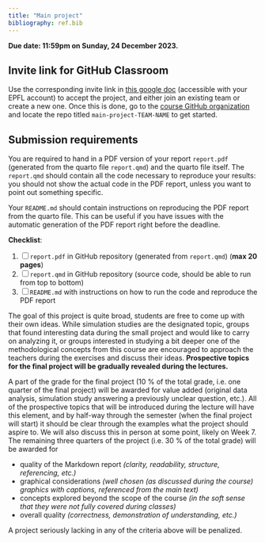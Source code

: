 ```yaml
---
title: "Main project"
bibliography: ref.bib
---
```



::: callout-important
**Due date: 11:59pm on Sunday, 24 December 2023.**
:::

::: {.callout-note collapse="true"}
# Invite link for GitHub Classroom

Use the corresponding invite link in [this google doc](https://docs.google.com/document/d/1XTO7obXEr2Yxllxk48wnZ5e49ptPGMsMyl40KEZDGRg/edit?usp=sharing) (accessible with your EPFL account) to accept the project, and either join an existing team or create a new one. Once this is done, go to the [course GitHub organization](https://github.com/MATH-517) and locate the repo titled `main-project-TEAM-NAME` to get started.
:::


::: {.callout-warning collapse="false"}
# Submission requirements

You are required to hand in a PDF version of your report `report.pdf` (generated from the quarto file `report.qmd`) and the quarto file itself. The `report.qmd` should contain all the code necessary to reproduce your results: you should not show the actual code in the PDF report, unless you want to point out something specific.

Your `README.md` should contain instructions on reproducing the PDF report from the quarto file. This can be useful if you have issues with the automatic generation of the PDF report right before the deadline.

**Checklist**:

1. [ ] `report.pdf` in GitHub repository (generated from `report.qmd`) (**max 20 pages**)
2. [ ] `report.qmd` in GitHub repository (source code, should be able to run from top to bottom)
3. [ ] `README.md` with instructions on how to run the code and reproduce the PDF report
:::


The goal of this project is quite broad, students are free to come up with their own ideas. While simulation studies are the designated topic, groups that found interesting data during the small project and would like to carry on analyzing it, or groups interested in studying a bit deeper one of the methodological concepts from this course are encouraged to approach the teachers during the exercises and discuss their ideas. **Prospective topics for the final project will be gradually revealed during the lectures.**

A part of the grade for the final project (10 % of the total grade, i.e. one quarter of the final project) will be awarded for value added (original data analysis, simulation study answering a previously unclear question, etc.). All of the prospective topics that will be introduced during the lecture will have this element, and by half-way through the semester (when the final project will start) it should be clear through the examples what the project should aspire to. We will also discuss this in person at some point, likely on Week 7. The remaining three quarters of the project (i.e. 30 % of the total grade) will be awarded for

- quality of the Markdown report _(clarity, readability, structure, referencing, etc.)_
- graphical considerations _(well chosen (as discussed during the course) graphics with captions, referenced from the main text)_
- concepts explored beyond the scope of the course _(in the soft sense that they were not fully covered during classes)_
- overall quality _(correctness, demonstration of understanding, etc.)_

A project seriously lacking in any of the criteria above will be penalized.
<!--- ## Recap on global optimal bandwidth

-->